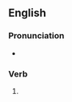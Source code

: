 ==English==

===Pronunciation===
* {{homophones|lang=en|six|sics}}

===Verb===
{{head|en|verb form}}

# {{en-third-person singular of|sick}}